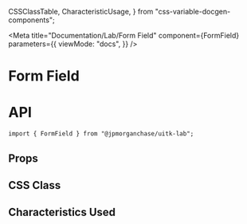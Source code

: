   CSSClassTable,
  CharacteristicUsage,
} from "css-variable-docgen-components";

<Meta
  title="Documentation/Lab/Form Field"
  component={FormField}
  parameters={{
    viewMode: "docs",
  }}
/>

# Form Field

# API

```
import { FormField } from "@jpmorganchase/uitk-lab";
```

## Props

<ArgsTable of={FormField} />

## CSS Class

<CSSClassTable of={FormField} />

## Characteristics Used

<CharacteristicUsage of={FormField} />
